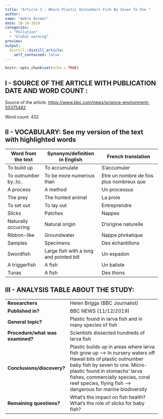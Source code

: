 ```yaml
---
title: "Article 3 : Where Plastic Outnumbers Fish By Seven To One "
author:
name: "Ambre Dormal"
date: 10-16-2019
categories:
  - "Pollution"
  - "Global warming"
preview: 
output:
  distill::distill_article:
    self_contained: false
---
```


```r
knitr::opts_chunk$set(echo = TRUE)
```



## I - SOURCE OF THE ARTICLE WITH PUBLICATION DATE AND WORD COUNT : 

Source of the article: <https://www.bbc.com/news/science-environment-50375482>

Word count: 432

## II - VOCABULARY: See my version of the text with highlighted words 

| Word from the text         | Synonym/definition in English           | French translation                       |
| -------------------------- | --------------------------------------- | ---------------------------------------- |
| To build up                | To accumulate                           | S’accumuler                              |
| To outnumber by..to..| To be more numerous than                | Etre un nombre de fois plus nombreux que |
| A process                  | A method                                | Un processus                             |
| The prey                   | The hunted animal                       | La proie                                 |
| To set out                 | To lay out                              | Entreprendre                             |
| Slicks                     | Patches                                 | Nappes                                   |
| Naturally occurring        | Natural origin                          | D’origine naturelle                      |
| Ribbon-like                | Groundwater                             | Nappe phréatique                         |
| Samples                    | Specimens                               | Des échantillons                         |
| Swordfish                  | Large fish with a long and pointed bill | Un espadon                               |
| A triggerfish              | A fish                                  | Un baliste                               |
| Tunas                      | A fish                                  | Des thons                                |

## III - ANALYSIS TABLE ABOUT THE STUDY: 

|                              |                                                                     |
| ---------------------------- | ------------------------------------------------------------------- |
| __Researchers__                  | Helen Briggs (BBC Journalist)     |
| __Published in?__                |  BBC NEWS (11/12/2019)       |
| __General topic?__               | Plastic found in larva fish and in many species of fish                         |
| __Procedure/what was examined?__ |Scientists dissected hundreds of larva fish|
| __Conclusions/discovery?__       |   Plastic builds up in areas where larva fish grow up --> In nursery waters off Hawaii bits of plastic outnumber baby fish by seven to one. Micro-plastic found in stomachs’ larva fishes, commercially species, coral reef species, flying fish --> dangerous for marine biodiversity|
| __Remaining questions?__         |What’s the impact on fish health?  What’s the role of slicks for baby fish?|
